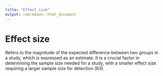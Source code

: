 ```yaml
---
title: "Effect size"
output: rmarkdown::html_document
---
```


# Effect size

Refers to the magnitude of the expected  difference between two groups in a  study,  which is expressed as an  estimate. It is a  crucial factor in determining the sample  size needed for a  study, with a smaller  effect size requiring a larger sample size  for detection (63).
